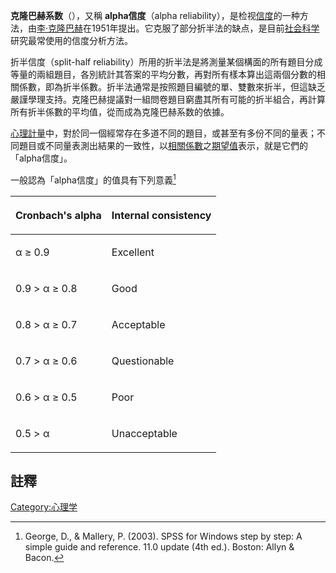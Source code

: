 '''克隆巴赫系数'''（{{lang-en|Cronbach's alpha}}），又稱 '''alpha信度'''（alpha reliability），是检视[[信度|信度]]的一种方法，由[[李·克隆巴赫|李·克隆巴赫]]在1951年提出。它克服了部分折半法的缺点，是目前[[社会科学|社会科学]]研究最常使用的信度分析方法。

折半信度（split-half reliability）所用的折半法是將測量某個構面的所有題目分成等量的兩組題目，各別統計其答案的平均分數，再對所有樣本算出這兩個分數的相關係數，即為折半係數。折半法通常是按照題目編號的單、雙數來折半，但這缺乏嚴謹學理支持。克隆巴赫提議對一組問卷題目窮盡其所有可能的折半組合，再計算所有折半係數的平均值，從而成為克隆巴赫系数的依據。

[[心理統計學|心理計量]]中，對於同一個{{link-en|構念|Construct (philosophy)}}經常存在多道不同的題目，或甚至有多份不同的量表；不同題目或不同量表測出結果的一致性，以[[相關係數|相關係數]]之[[期望值|期望值]]表示，就是它們的「alpha信度」。

一般認為「alpha信度」的值具有下列意義<ref name="George, D. 2003">George, D., & Mallery, P. (2003). SPSS for Windows step by step: A simple guide and reference. 11.0 update (4th ed.). Boston: Allyn & Bacon.</ref>
{| class="wikitable"
|-
! Cronbach's alpha !! Internal consistency
|-
| α ≥ 0.9 || Excellent
|-
| 0.9 > α ≥ 0.8 || Good
|-
| 0.8 > α ≥ 0.7 || Acceptable
|-
| 0.7 > α ≥ 0.6 || Questionable
|-
| 0.6 > α ≥ 0.5 || Poor
|-
| 0.5 > α || Unacceptable
|}

== 註釋 ==
{{reflist}}

[[Category:心理学|Category:心理学]]
{{心理学小作品}}